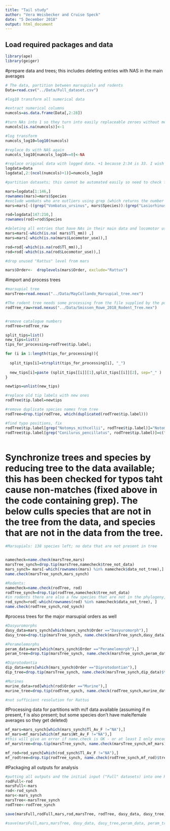 ```yaml
---
title: "Tail study"
author: "Vera Weisbecker and Cruise Speck"
date: "5 December 2018"
output: html_document
---
```



## Load required packages and data
```r
library(ape)
library(geiger)

```

#prepare data and trees; this includes deleting entries with NAS in the main averages
```r
# The data, partition between marsupials and rodents
Data=read.csv("../Data/Full_dataset.csv")

#log10 transform all numerical data

#extract numerical columns
numcols=as.data.frame(Data[,2:28])

#turn NAs into 1 so they turn into easily replaceable zeroes without messing with the logging
numcols[is.na(numcols)]<-1

#log transform
numcols_log10=log10(numcols)

#replace 0s with NAS again
numcols_log10[numcols_log10==0]<-NA

#replace original data with logged data. +1 because 2:34 is 33. I wish I knew a less pedestrian way of doing this...
logdata=Data
logdata[,2:(ncol(numcols)+1)]=numcols_log10

#partition datasets; this cannot be automated easily so need to check for accuracy by looking at dataset

mars=logdata[1:146,]
rownames(mars)=mars$Species
#exclude wombats who are outliers using grep (which returns the number of the row that has the species name)
mars=mars[-((grep("Vombatus_ursinus", mars$Species)):(grep("Lasiorhinus_latifrons", mars$Species))),]

rod=logdata[147:210,]
rownames(rod)=rod$Species

#deleting all entries that have NAs in their main data and locomotor use; this means some species don't have weight data. There is also one specie of rodent deleted because of lack of 
mars=mars[-which(is.na( mars$Tl_mm)) ,]
mars=mars[-which(is.na(mars$Locomotor_use)),]

rod=rod[-which(is.na(rod$Tl_mm)),]
rod=rod[-which(is.na(rod$Locomotor_use)),]

#drop unused "Rattus" level from mars

mars$Order<-  droplevels(mars$Order, exclude="Rattus")

```

#import and process trees

```r
#marsupial tree 
marsTree=read.nexus("../Data/MayCollando_Marsupial_tree.nex")

#The rodent tree needs some processing from the file supplied by the publication 
rodTree_raw=read.nexus("../Data/Smissen_Rowe_2018_Rodent_Tree.nex")


#remove catalogue numbers
rodTree=rodTree_raw

split_tips=list()
new_tips=list()
tips_for_processing=rodTree$tip.label; 

for (i in 1:length(tips_for_processing)){
  
  split_tips[i]=strsplit(tips_for_processing[i], "_")
  
  new_tips[i]=paste (split_tips[[i]][1],split_tips[[i]][2], sep="_" )
}

newtips=unlist(new_tips)

#replace old tip labels with new ones
rodTree$tip.label=newtips

#remove duplicate species names from tree
rodTree=drop.tip(rodTree, which(duplicated(rodTree$tip.label)))

#find typo positions, fix
rodTree$tip.label[grep("Notomys_mithcellii", rodTree$tip.label)]="Notomys_mitchellii"
rodTree$tip.label[grep("Conilurus_pencillatus", rodTree$tip.label)]=c("Conilurus_penicillatus")



```


# Synchronize trees and species by reducing tree to the data available; this has been checked for typos taht cause non-matches (fixed above in the code containing grep). The below culls species that are not in the tree from the data, and species that are not in the data from the tree.
```r
#Marsupials: 138 species left; no data that are not present in tree


namecheck=name.check(marsTree,mars)
marsTree_synch=drop.tip(marsTree,namecheck$tree_not_data)
mars_synch= mars[-which(rownames(mars) %in% namecheck$data_not_tree),]
name.check(marsTree_synch,mars_synch)

#Rodents: 
namecheck=name.check(rodTree, rod)
rodTree_synch=drop.tip(rodTree,namecheck$tree_not_data)
#in rodents there are also a few species that are not in the phylogeny, unfortunately:
rod_synch=rod[-which(rownames(rod) %in% namecheck$data_not_tree), ] 
name.check(rodTree_synch,rod_synch)

```
#process trees for the major marsupial orders as well


```r

#Dasyuromorphs
dasy_data=mars_synch[which(mars_synch$Order =="Dasyuromorph"),]
dasy_tree=drop.tip(marsTree_synch, name.check(marsTree_synch,dasy_data)$tree_not_data )

#Peramelemorphs
peram_data=mars[which(mars_synch$Order =="Peramelemorph"),]
peram_tree=drop.tip(marsTree_synch, name.check(marsTree_synch,peram_data)$tree_not_data )

#Diprotodontia
dip_data=mars[which(mars_synch$Order =="Diprotodontian"),]
dip_tree=drop.tip(marsTree_synch, name.check(marsTree_synch,dip_data)$tree_not_data )

#Murines
murine_data=rod[which(rod$Order =="Murine"),]
murine_tree=drop.tip(rodTree_synch, name.check(rodTree_synch,murine_data)$tree_not_data) 

#not sufficient resolution for Rattus

```

#Processing data for partitions with m/f data available (assuming if m present, f is also present; but some species don't have male/female averages so they get deleted)
```r
mf_mars=mars_synch[which(mars_synch$Tl_Av_F !="NA"),]
mf_mars=mf_mars[which(mf_mars$Wt_Av_F !="NA"),]
#this will give an error if name.check is OK - or at least I only encountered this error if this was the case
mf_marstree=drop.tip(marsTree_synch, name.check(marsTree_synch,mf_mars)$tree_not_data )

mf_rod=rod_synch[which(rod_synch$Tl_Av_F !="NA"),]
mf_rodtree=drop.tip(rodTree_synch, name.check(rodTree_synch,mf_rod)$tree_not_data )

```


#Packaging all outputs for analysis

```r

#putting all outputs and the initial input ("Full" datasets) into one RDA 
rodFull<-rod
marsFull<-mars
rod<-rod_synch
mars<-mars_synch
marsTree<-marsTree_synch
rodTree<-rodTree_synch

save(marsFull,rodFull,mars,rod,marsTree, rodTree, dasy_data, dasy_tree,peram_data, peram_tree,dip_data,dip_tree,murine_data,murine_tree, mf_mars, mf_rod,mf_marstree, mf_rodtree, file = "../Data/Processed_Data_for_Pgls.rda")

#save(marsFull,mars,marsTree, dasy_data, dasy_tree,peram_data, peram_tree,dip_data,dip_tree, mf_mars, mf_marstree,  file = "../Data/Processed_Data_for_Pgls.rda")

```
